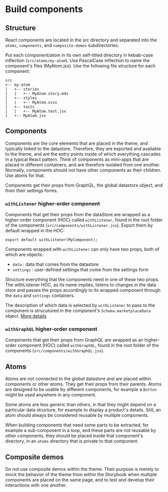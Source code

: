 
<Meta title="Docs/Getting Started/Build components" />

# Build components

## Structure

React components are located in the src directory and separated into the `atoms`, `components`, and `composite-demos` subdirectories.

Put each component/atom in its own self-titled directory in kebab-case inflection (`src/atoms/my-atom`). Use PascalCase inflection to name the component's files (MyAtom.jsx). Use the following file structure for each component:

```
src
+-- my-atom
|	+-- stories
|	|   +-- MyAtom.story.mdx
|	+-- styles
|	|   +-- MyAtom.scss
|	+-- tests
|	|   +-- MyAtom.test.jsx
|	+-- MyAtom.jsx
```

## Components

Components are the core elements that are placed in the theme, and typically linked to the datastore. Therefore, they are exported and available to the theme, and are the entry points inside of which everything cascades in a typical React pattern. Think of components as mini-apps that are placed in different containers, and are therefore isolated from one another. Normally, components should not have other components as their children. Use atoms for that.

Components get their props from GraphQL, the global datastore object, and from their settings forms.

### `withListener` higher-order component

Components that get their props from the dataStore are wrapped as a higher-order component (HOC) called `withListener`, found in the root folder of the components (`src/components/withListener.jsx`). Export them by default wrapped in the HOC:

```
export default withListener(MyComponent);
```

Components wrapped with `withListener` can only have two props, both of which are objects: 
- `data` : data that comes from the datastore
- `settings` : user-defined settings that come from the settings form

Structure everything that the components need in one of these two props. The withListener HOC, as its name implies, listens to changes in the data store and passes the props accordingly to its wrapped component through the `data` and `settings` containers.

The description of which data is selected by `withListener` to pass to the component is strucutured in the component's `Schema.marketplaceData` object. [More details](?path=/story/docs-customization-intro--page)

### `withGraphQL` higher-order component

Components that get their props from GraphQL are wrapped as an higher-order component (HOC) called `withGraphQL`, found in the root folder of the components (`src/components/withGraphQL.jsx`).

## Atoms

Atoms are not connected to the global datastore and are placed within components or other atoms. They get their props from their parents. Atoms are designed to be usable by different components, for example a `Button` might be used anywhere in any component.

Some atoms are less generic than others, in that they might depend on a particular data structure, for example to display a product's details. Still, an atom should always be considered reusable by multiple components.

When building components that need some parts to be extracted, for example a sub-component in a loop, and these parts are not reusable by other components, they should be placed inside that component's directory, in an `atoms` directory that is private to that component.

## Composite demos

Do not use composite demos within the theme. Their purpose is merely to mock the behavior of the theme from within the Storybook when multiple components are placed on the same page, and to test and develop their interactions with one another.
